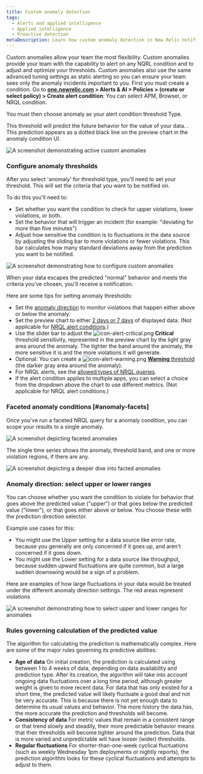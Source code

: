 ```yaml
---
title: Custom anomaly detection
tags:
  - Alerts and applied intelligence
  - Applied intelligence
  - Proactive detection
metaDescription: Learn how custom anomaly detection in New Relic notifies you of unusual app behavior. 
---
```







Custom anomalies allow your team the most flexibility.  Custom anomalies provide your team with the capability to alert on any NQRL condition and to adjust and optimize your thresholds. Custom anomalies also use the same advanced tuning settings as static alerting so you can ensure your team sees only the anomaly incidents important to you.
First you must create a condition. Go to **[one.newrelic.com](https://one.newrelic.com/all-capabilities) > Alerts & AI > Policies > (create or select policy) > Create alert condition**: You can select APM, Browser, or NRQL condition. 

You must then choose anomaly as your alert condition threshold Type.

This threshold will predict the future behavior for the value of your data. . This prediction  appears as a dotted black line on the preview chart in the anomaly condition UI. 

<img
  title="How custom anomalies work"
  alt="A screenshot demonstrating active custom anomalies"
  src={alertsHowCustomAnomaliesWork}
/>

### Configure anomaly thresholds

After you select 'anomaly' for threshold type, you'll need to set your threshold. This will set the criteria that you want to be notified on. 

To do this you'll need to:
* Set whether you want the condition to check for upper violations, lower violations, or both.
* Set the behavior that will trigger an incident (for example: "deviating for more than five minutes") 
* Adjust how sensitive the condition is to fluctuations in the data source by adjusting the sliding bar to more violations or fewer violations. This bar calculates how many standard deviations away from the prediction  you want to be notified.

<img
  title="Custom anomaly configuration"
  alt="A screenshot demonstrating how to configure custom anomalies"
  src={alertsConfigureYourAnomalyThresholds}
/>

When your data escapes the predicted "normal" behavior and meets the criteria you've chosen, you'll receive a notification.

Here are some tips for setting anomaly thresholds:

* Set the [anomaly direction](#upper-lower) to monitor violations that happen either above or below the anomaly.
* Set the preview chart to either [2 days or 7 days](#days) of displayed data. (Not applicable for [NRQL alert conditions](/docs/alerts/new-relic-alerts/defining-conditions/create-alert-conditions-nrql-queries).)
* Use the slider bar to adjust the <img title="Alerts v3: Critical alert icon" alt="icon-alert-critical.png" src={iconAlertCritical}/> **Critical** threshold sensitivity, represented in the preview chart by the light gray area around the anomaly. The tighter the band around the anomaly, the more sensitive it is and the more violations it will generate.
* Optional: You can create a <img title="Alerts v3: Warning alert icon" alt="icon-alert-warning.png" src={iconAlertWarning}/> [**Warning** threshold](/docs/alerts/new-relic-alerts/defining-conditions/set-thresholds-alert-condition#threshold-levels) (the darker gray area around the anomaly).
* For NRQL alerts, see the [allowed types of NRQL queries](/docs/alerts/new-relic-alerts/defining-conditions/create-alert-conditions-nrql-queries#threshold-types).
* If the alert condition applies to multiple apps, you can select a choice from the dropdown above the chart to use different metrics. (Not applicable for NRQL alert conditions.)

### Faceted anomaly conditions [#anomaly-facets]

Once you've run a faceted NRQL query for a anomaly condition, you can scope your results to a single anomaly.

<img
  title="Faceted anomalies"
  alt="A screenshot depicting faceted anomalies"
  src={alertsFacetedAnomalies}
/>

The single time series shows the anomaly, threshold band, and one or more violation regions, if there are any.

<img
  title="Configured faceted anomalies"
  alt="A screenshot depicting a deeper dive into facted anomalies "
  src={alertsFacetedAnomaliesTwo}
/>

### Anomaly direction: select upper or lower ranges

You can choose whether you want the condition to violate for behavior that goes above the predicted value ("upper") or that goes below the predicted value ("lower"), or that goes either above or below. You choose these with the  prediction direction selector.

Example use cases for this:
* You might use the Upper setting for a data source like error rate, because you generally are only concerned if it goes up, and aren't concerned if it goes down.
* You might use the Lower setting for a data source like throughput, because sudden upward fluctuations are quite common, but a large sudden downswing would be a sign of a problem.

Here are examples of how large fluctuations in your data would be treated under the different anomaly direction settings. The red areas represent violations

<img
  title="A screenshot of anomaly details in the New Relic UI"
  alt="A screenshot demonstrating how to select upper and lower ranges for anomalies"
  src={alertsAnomaliesSetUpperandLowerRanges}
/>

### Rules governing calculation of the predicted value

The algorithm for calculating the prediction is mathematically complex. Here are some of the major rules governing its predictive abilities:

* **Age of data** On initial creation, the  prediction is calculated using between 1 to 4 weeks of data, depending on data availability and  prediction type. After its creation, the algorithm will take into account ongoing data fluctuations over a long time period, although greater weight is given to more recent data. For data that has only existed for a short time, the  predicted value will likely fluctuate a good deal and not be very accurate. This is because there is not yet enough data to determine its usual values and behavior. The more history the data has, the more accurate the  prediction and thresholds will become.
* **Consistency of data** For metric values that remain in a consistent range or that trend slowly and steadily, their more predictable behavior means that their thresholds will become tighter around the  prediction. Data that is more varied and unpredictable will have looser (wider) thresholds.
* **Regular fluctuations** For shorter-than-one-week cyclical fluctuations (such as weekly Wednesday 1pm deployments or nightly reports), the  prediction algorithm looks for these cyclical fluctuations and attempts to adjust to them.